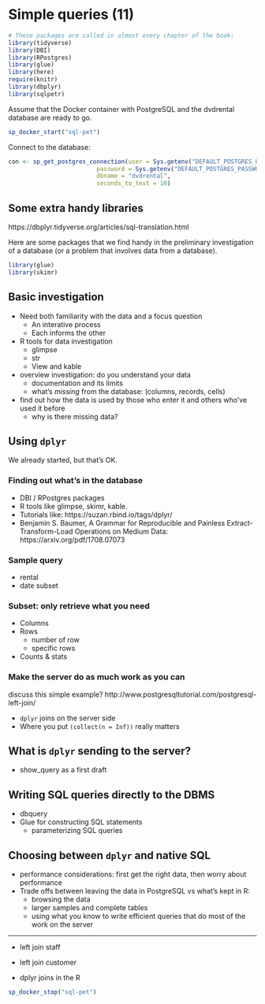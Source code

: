 # Simple queries (11)

```r
# These packages are called in almost every chapter of the book:
library(tidyverse)
library(DBI)
library(RPostgres)
library(glue)
library(here)
require(knitr)
library(dbplyr)
library(sqlpetr)
```
Assume that the Docker container with PostgreSQL and the dvdrental database are ready to go. 
```r
sp_docker_start("sql-pet")
```
Connect to the database:
```r
con <- sp_get_postgres_connection(user = Sys.getenv("DEFAULT_POSTGRES_USER_NAME"),
                         password = Sys.getenv("DEFAULT_POSTGRES_PASSWORD"),
                         dbname = "dvdrental",
                         seconds_to_test = 10)

```

## Some extra handy libraries

https://dbplyr.tidyverse.org/articles/sql-translation.html 

Here are some packages that we find handy in the preliminary investigation of a database (or a problem that involves data from a database).
```r
library(glue)
library(skimr)
```

## Basic investigation

* Need both familiarity with the data and a focus question
  + An interative process
  + Each informs the other

* R tools for data investigation
  + glimpse
  + str
  + View and kable

* overview investigation: do you understand your data
  + documentation and its limits
  + what's *missing* from the database: (columns, records, cells)

* find out how the data is used by those who enter it and others who've used it before
  + why is there missing data?

## Using `dplyr`

We already started, but that's OK.

### Finding out what's in the database

* DBI / RPostgres packages
* R tools like glimpse, skimr, kable.
* Tutorials like: https://suzan.rbind.io/tags/dplyr/ 
* Benjamin S. Baumer, A Grammar for Reproducible and Painless Extract-Transform-Load Operations on Medium Data: https://arxiv.org/pdf/1708.07073 

### Sample query

* rental 
* date subset

### Subset: only retrieve what you need

* Columns
* Rows
  + number of row
  + specific rows
* Counts & stats

### Make the server do as much work as you can

discuss this simple example? http://www.postgresqltutorial.com/postgresql-left-join/ 

* `dplyr` joins on the server side
* Where you put `(collect(n = Inf))` really matters

## What is `dplyr` sending to the server?

* show_query as a first draft

## Writing SQL queries directly to the DBMS

* dbquery
* Glue for constructing SQL statements
  + parameterizing SQL queries

## Choosing between `dplyr` and native SQL

* performance considerations: first get the right data, then worry about performance
* Trade offs between leaving the data in PostgreSQL vs what's kept in R: 
  + browsing the data
  + larger samples and complete tables
  + using what you know to write efficient queries that do most of the work on the server

----
* left join staff
* left join customer

* dplyr joins in the R
```r
sp_docker_stop("sql-pet")
```

